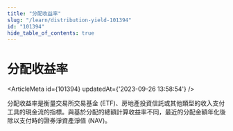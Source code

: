 ```yaml
---
title: "分配收益率"
slug: "/learn/distribution-yield-101394"
id: "101394"
hide_table_of_contents: true
---
```



# 分配收益率

<ArticleMeta id={101394} updatedAt={'2023-09-26 13:58:54'} />
<div className='border-solid border-b border-t-0 my-4 border-[var(--ifm-color-gray-300)]' />

分配收益率是衡量交易所交易基金 (ETF)、房地產投資信託或其他類型的收入支付工具的現金流的指標。與基於分配的總額計算收益率不同，最近的分配金額年化後除以支付時的證券淨資產淨值 (NAV)。
